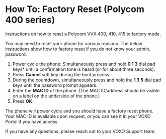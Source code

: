 # How To: Factory Reset (Polycom 400 series)

Instructions on how to reset a Polycom VVX 400, 410, 415 to factory mode.

You may need to reset your phone for various reasons. The below instructions show how to factory reset if you do not know your admin. password.

<ol>
  <li>
    Power cycle the phone: Simultaneously press and hold <strong>0 1 3</strong> dial pad keys*
    until a confirmation tone is heard (or for about three seconds).
  </li>
  <li>Press <strong>Cancel</strong> soft key during the boot process.</li>
  <li>
    During the countdown, simultaneously press and hold the <strong>1 3 5</strong> dial pad keys
    until the password prompt appears.
  </li>
  <li>
    Enter the <strong>MAC ID</strong> of the phone. (The MAC ID/address should be visible on a
    label on the underside of the phone.)
  </li>
  <li>Press <strong>OK.</strong></li>
</ol>

The phone will power cycle and you should have a factory reset phone. Your MAC ID is available upon request, or you can see it in your VOXO Portal if you have access.

If you have any questions, please reach out to your VOXO Support team.
